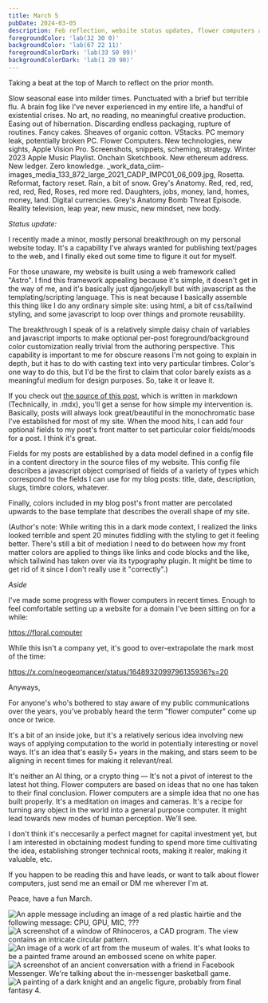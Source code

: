 ```yaml
---
title: March 5
pubDate: 2024-03-05
description: Feb reflection, website status updates, flower computers again
foregroundColor: 'lab(32 30 0)'
backgroundColor: 'lab(67 22 11)'
foregroundColorDark: 'lab(33 50 99)'
backgroundColorDark: 'lab(1 20 90)'
---
```


Taking a beat at the top of March to reflect on the prior month.

Slow seasonal ease into milder times. Punctuated with a brief but terrible flu. A brain fog like I've never experienced in my entire life, a handful of existential crises. No art, no reading, no meaningful creative production. Easing out of hibernation. Discarding endless packaging, rupture of routines. Fancy cakes. Sheaves of organic cotton. VStacks. PC memory leak, potentially broken PC. Flower Computers. New technologies, new sights, Apple Vision Pro. Screenshots, snippets, scheming, strategy. Winter 2023 Apple Music Playlist. Onchain Sketchbook. New ethereum address. New ledger. Zero knowledge. _work_data_ciim-images_media_133_872_large_2021_CADP_IMPC01_06_009.jpg, Rosetta. Reformat, factory reset. Rain, a bit of snow. Grey's Anatomy. Red, red, red, red, red, Red, Roses, red more red. Daughters, jobs, money, land, homes, money, land. Digital currencies. Grey's Anatomy Bomb Threat Episode. Reality television, leap year, new music, new mindset, new body.

*Status update:*

I recently made a minor, mostly personal breakthrough on my personal website today. It's a capability I've always wanted for publishing text/pages to the web, and I finally eked out some time to figure it out for myself.

For those unaware, my website is built using a web framework called "Astro". I find this framework appealing because it's simple, it doesn't get in the way of me, and it's basically just django/jekyll but with javascript as the templating/scripting language. This is neat because I basically assemble this thing like I do any ordinary simple site: using html, a bit of css/tailwind styling, and some javascript to loop over things and promote reusability. 

The breakthrough I speak of is a relatively simple daisy chain of variables and javascript imports to make optional per-post foreground/background color customization really trivial from the authoring perspective. This capability is important to me for obscure reasons I'm not going to explain in depth, but it has to do with casting text into very particular timbres. Color's one way to do this, but I'd be the first to claim that color barely exists as a meaningful medium for design purposes. So, take it or leave it.

If you check out [the source of this post](https://github.com/urcades/urcad.es/tree/main/src/content/writing), which is written in markdown (Technically, in .mdx), you'll get a sense for how simple my intervention is. Basically, posts will always look great/beautiful in the monochromatic base I've established for most of my site. When the mood hits, I can add four optional fields to my post's front matter to set particular color fields/moods for a post. I think it's great.

Fields for my posts are established by a data model defined in a config file in a content directory in the source files of my website. This config file describes a javascript object comprised of fields of a variety of types which correspond to the fields I can use for my blog posts: title, date, description, slugs, timbre colors, whatever.

Finally, colors included in my blog post's front matter are percolated upwards to the base template that describes the overall shape of my site.

(Author's note: While writing this in a dark mode context, I realized the links looked terrible and spent 20 minutes fiddling with the styling to get it feeling better. There's still a bit of mediation I need to do between how my front matter colors are applied to things like links and code blocks and the like, which tailwind has taken over via its typography plugin. It might be time to get rid of it since I don't really use it "correctly".)

*Aside*

I've made some progress with flower computers in recent times. Enough to feel comfortable setting up a website for a domain I've been sitting on for a while:

https://floral.computer

While this isn't a company yet, it's good to over-extrapolate the mark most of the time:

https://x.com/neogeomancer/status/1648932099796135936?s=20

Anyways,

For anyone's who's bothered to stay aware of my public communications over the years, you've probably heard the term "flower computer" come up once or twice.

It's a bit of an inside joke, but it's a relatively serious idea involving new ways of applying computation to the world in potentially interesting or novel ways. It's an idea that's easily 5+ years in the making, and stars seem to be aligning in recent times for making it relevant/real. 

It's neither an AI thing, or a crypto thing — It's not a pivot of interest to the latest hot thing. Flower computers are based on ideas that no one has taken to their final conclusion. Flower computers are a simple idea that no one has built properly. It's a meditation on images and cameras. It's a recipe for turning any object in the world into a general purpose computer. It might lead towards new modes of human perception. We'll see.

I don't think it's neccesarily a perfect magnet for capital investment yet, but I am interested in obctaining modest funding to spend more time cultivating the idea, establishing stronger technical roots, making it realer, making it valuable, etc.

If you happen to be reading this and have leads, or want to talk about flower computers, just send me an email or DM me wherever I'm at.

Peace, have a fun March.

<Image src={Hairtie} class="dark:opacity-55" alt="An apple message including an image of a red plastic hairtie and the following message: CPU, GPU, MIC, ???"/>
<Image src={Pattern} class="dark:opacity-55" alt="A screenshot of a window of Rhinoceros, a CAD program. The view contains an intricate circular pattern."/>
<Image src={Frame} class="dark:opacity-55" alt="An image of a work of art from the museum of wales. It's what looks to be a painted frame around an embossed scene on white paper."/>
<Image src={FB} class="dark:opacity-55" alt="A screenshot of an ancient conversation with a friend in Facebook Messenger. We're talking about the in-messenger basketball game."/>
<Image src={FFIV} class="dark:opacity-55" alt="A painting of a dark knight and an angelic figure, probably from final fantasy 4."/>